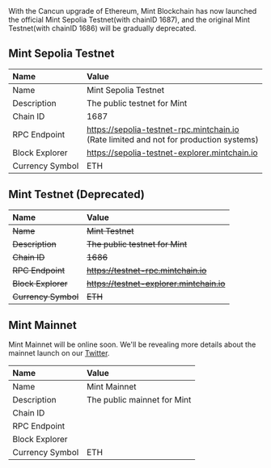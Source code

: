 
<Callout type="warning">
With the Cancun upgrade of Ethereum, Mint Blockchain has now launched the official Mint Sepolia Testnet(with chainID 1687), and the original Mint Testnet(with chainID 1686) will be gradually deprecated.
</Callout>

## Mint Sepolia Testnet

| Name            | Value                                                                                 |
| :-------------- | :------------------------------------------------------------------------------------ |
| Name            | Mint Sepolia Testnet                                                                          |
| Description     | The public testnet for Mint                                                           |
| Chain ID        | 1687                                                                                  |
| RPC Endpoint    | https://sepolia-testnet-rpc.mintchain.io <br /> (Rate limited and not for production systems) |
| Block Explorer  | https://sepolia-testnet-explorer.mintchain.io                                                 |
| Currency Symbol | ETH   

## Mint Testnet (Deprecated)

| Name            | Value                                                                                 |
| :-------------- | :------------------------------------------------------------------------------------ |
| ~~Name~~         | ~~Mint Testnet~~                                                                          |
| ~~Description~~  | ~~The public testnet for Mint~~                                                           |
| ~~Chain ID~~     | ~~1686~~                                                                                  |
| ~~RPC Endpoint~~   | ~~https://testnet-rpc.mintchain.io~~                                                 |
| ~~Block Explorer~~  | ~~https://testnet-explorer.mintchain.io~~                                                |
| ~~Currency Symbol~~ | ~~ETH~~                                                                                   |

## Mint Mainnet

Mint Mainnet will be online soon. We'll be revealing more details about the mainnet launch on our [Twitter](https://twitter.com/Mint_Blockchain).

| Name            | Value                       |
| :-------------- | :-------------------------- |
| Name            | Mint Mainnet                |
| Description     | The public mainnet for Mint |
| Chain ID        |                             |
| RPC Endpoint    |                             |
| Block Explorer  |                             |
| Currency Symbol | ETH                         |
